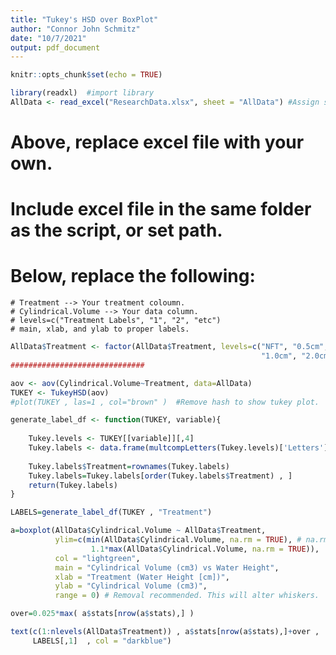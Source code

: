 ---
title: "Tukey's HSD over BoxPlot"
author: "Connor John Schmitz"
date: "10/7/2021"
output: pdf_document
---

```{r setup, include=FALSE}
knitr::opts_chunk$set(echo = TRUE)
```

```{r}
library(readxl)  #import library
AllData <- read_excel("ResearchData.xlsx", sheet = "AllData") #Assign sheet to variable.
```
# Above, replace excel file with your own.  
# Include excel file in the same folder as the script, or set path.
# Below, replace the following:
    # Treatment --> Your treatment coloumn.
    # Cylindrical.Volume --> Your data column.
    # levels=c("Treatment Labels", "1", "2", "etc")
    # main, xlab, and ylab to proper labels.
    
```{r}
AllData$Treatment <- factor(AllData$Treatment, levels=c("NFT", "0.5cm",
                                                        "1.0cm", "2.0cm"))
##############################

aov <- aov(Cylindrical.Volume~Treatment, data=AllData)
TUKEY <- TukeyHSD(aov)
#plot(TUKEY , las=1 , col="brown" )  #Remove hash to show tukey plot.

generate_label_df <- function(TUKEY, variable){
    
    Tukey.levels <- TUKEY[[variable]][,4]
    Tukey.labels <- data.frame(multcompLetters(Tukey.levels)['Letters'])
    
    Tukey.labels$Treatment=rownames(Tukey.labels)
    Tukey.labels=Tukey.labels[order(Tukey.labels$Treatment) , ]
    return(Tukey.labels)
}

LABELS=generate_label_df(TUKEY , "Treatment")

a=boxplot(AllData$Cylindrical.Volume ~ AllData$Treatment,
          ylim=c(min(AllData$Cylindrical.Volume, na.rm = TRUE), # na.rm is optional.  Include if your data has NA or missing points.
                  1.1*max(AllData$Cylindrical.Volume, na.rm = TRUE)),
          col = "lightgreen",
          main = "Cylindrical Volume (cm3) vs Water Height",
          xlab = "Treatment (Water Height [cm])",
          ylab = "Cylindrical Volume (cm3)",
          range = 0) # Removal recommended. This will alter whiskers.

over=0.025*max( a$stats[nrow(a$stats),] )

text(c(1:nlevels(AllData$Treatment)) , a$stats[nrow(a$stats),]+over ,
     LABELS[,1]  , col = "darkblue")
```

